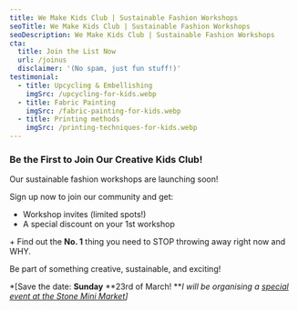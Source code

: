 ```yaml
---
title: We Make Kids Club | Sustainable Fashion Workshops
seoTitle: We Make Kids Club | Sustainable Fashion Workshops
seoDescription: We Make Kids Club | Sustainable Fashion Workshops
cta:
  title: Join the List Now
  url: /joinus
  disclaimer: '(No spam, just fun stuff!)'
testimonial:
  - title: Upcycling & Embellishing
    imgSrc: /upcycling-for-kids.webp
  - title: Fabric Painting
    imgSrc: /fabric-painting-for-kids.webp
  - title: Printing methods
    imgSrc: /printing-techniques-for-kids.webp
---
```


### Be the First to Join Our Creative Kids Club!

Our sustainable fashion workshops are launching soon!

Sign up now to join our community and get:

* Workshop invites (limited spots!)
* A special discount on your 1st workshop

\+ Find out the **No. 1** thing you need to STOP throwing away right now and WHY.

Be part of something creative, sustainable, and exciting!

\*\[Save the date: **Sunday** **23rd of March! ***I will be organising a [special event at the Stone Mini Market](https://wemakekidsclub.com/news/Fashion-Kids-Workshop-Leytonstone-23-03-25/)]*
